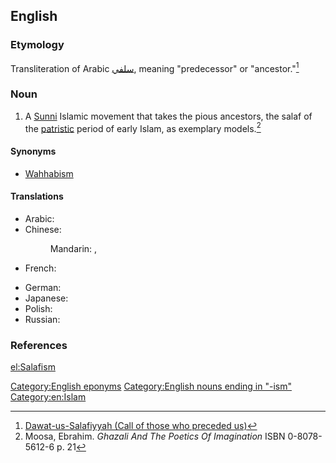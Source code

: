 ==English==
{{wikipedia}}

===Etymology===
Transliteration of Arabic [[سلفي]], meaning "predecessor" or "ancestor."<ref>[http://muttaqun.com/salafiyyah.html Dawat-us-Salafiyyah (Call of those who preceded us)]</ref>

===Noun===
{{en-noun|-}}

# A [[Sunni]] Islamic movement that takes the pious ancestors, the salaf of the [[patristic]] period of early Islam, as exemplary models.<ref>Moosa, Ebrahim. ''Ghazali And The Poetics Of Imagination'' ISBN 0-8078-5612-6 p. 21</ref>

====Synonyms====
* [[Wahhabism]]

====Translations====
{{trans-top|a Sunni Islamic movement}}
* Arabic: {{t-|ar|سلفية|f|tr=salafíyya|alt=سَلَفِيَّة|sc=Arab}}
* Chinese:
*: Mandarin: {{t|cmn|沙拉菲主義|sc=Hani}}, {{t|cmn|沙拉菲主义|tr=shālāfēizhǔyì|sc=Hani}}
* French: {{t+|fr|salafisme|m}}
{{trans-mid}}
* German: {{t+|de|Salafismus|m}}
* Japanese: {{t-|ja|サラフィズム|tr=sarafizumu|sc=Jpan}}
* Polish: {{t-|pl|salafizm|m}}
* Russian: {{t-|ru|салафизм|m|tr=salafízm|sc=Cyrl}}
{{trans-bottom}}

===References===
<references/>

[[Category:English eponyms]]
[[Category:English nouns ending in "-ism"]]
[[Category:en:Islam]]

[[el:Salafism]]